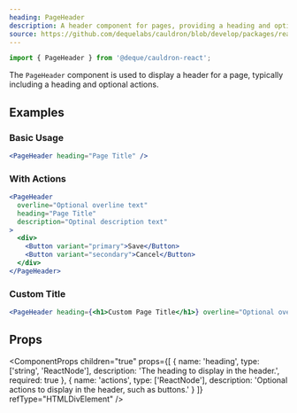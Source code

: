```yaml
---
heading: PageHeader
description: A header component for pages, providing a heading and optional actions.
source: https://github.com/dequelabs/cauldron/blob/develop/packages/react/src/components/PageHeader/PageHeader.tsx
---
```



```js
import { PageHeader } from '@deque/cauldron-react';
```

The `PageHeader` component is used to display a header for a page, typically including a heading and optional actions.

## Examples

### Basic Usage

```jsx example
<PageHeader heading="Page Title" />
```

### With Actions

```jsx example
<PageHeader
  overline="Optional overline text"
  heading="Page Title"
  description="Optinal description text"
>
  <div>
    <Button variant="primary">Save</Button>
    <Button variant="secondary">Cancel</Button>
  </div>
</PageHeader>
```

### Custom Title

```jsx example
<PageHeader heading={<h1>Custom Page Title</h1>} overline="Optional overline text" />
```

## Props

<ComponentProps
  children="true"
  props={[
    {
      name: 'heading',
      type: ['string', 'ReactNode'],
      description: 'The heading to display in the header.',
      required: true
    },
    {
      name: 'actions',
      type: ['ReactNode'],
      description: 'Optional actions to display in the header, such as buttons.'
    }
  ]}
  refType="HTMLDivElement"
/>